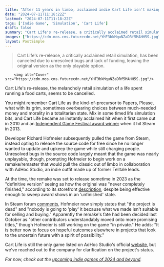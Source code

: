 ```yaml
---
title: "After 11 years in limbo, acclaimed indie Cart Life isn't making a return as the award winning game's remake is 'dead' and not 'suitable for selling and buying'"
date: "2024-07-11T11:18:22Z"
lastmod: "2024-07-11T11:18:22Z"
tags: ['Indie Game', 'Simulation', 'Cart Life']
draft: false
summary: "Cart Life's re-release, a critically acclaimed retail simulation, has been canceled due to unresolved bugs and lack of funding, leaving the original version as the only playable option."
images: ["https://cdn.mos.cms.futurecdn.net/YHF3bkMquNZaDRf5MAHH5S.jpg"]
layout: PostSimple
---
```

> Cart Life's re-release, a critically acclaimed retail simulation, has been canceled due to unresolved bugs and lack of funding, leaving the original version as the only playable option.


        <img alt="Cover" src="https://cdn.mos.cms.futurecdn.net/YHF3bkMquNZaDRf5MAHH5S.jpg"/>
        
Cart Life's re-release, the melancholy retail simulation of a life spent running a food carts, seems to be cancelled. 

You might remember Cart Life as the kind-of-precursor to Papers, Please, what with its grim, sometimes overbearing choices between much-needed money and morality in a totalitarian state. Mix in some timed life simulation bits, and Cart Life became an instantly acclaimed hit when it first came out in 2010 and an [Independent Game Festival award winner](https://www.rockpapershotgun.com/igf-winners-the-habitual-voyeur-of-what-is-known-as) when it hit Steam in 2013.

Developer Richard Hofmeier subsequently pulled the game from Steam, instead opting to release the source code for free since he no longer wanted to update and upkeep the game while still charging people. Unresolved bugs in the source code largely meant that the game was nearly unplayable, though, prompting Hofmeier to begin work on a remake/remaster that would pull the classic out of limbo in collaboration with AdHoc Studio, an indie outfit made up of former Telltale leads.

At the time, the remake was set to release sometime in 2023 as the "definitive version" seeing as how the original was "never completely finished," according to its storefront [description](https://store.steampowered.com/app/2324660/Cart_Life/), despite being effective enough to sweep award shows in an 'unfinished' state.

In Steam forum [comments](https://steamcommunity.com/app/2324660/discussions/0/4352247156434038371/#c4352247346361357028), Hofmeier now simply states that "the project is dead" and "nobody is going to 'play' it because what we made isn't suitable for selling and buying." Apparently the remake's fate had been decided last October as "other contributors understandably moved onto more promising titles," though Hofmeier is still working on the game "in private." He adds: "It is better now to focus on hopeful outcomes elsewhere in projects that look to the uncertain future with a spirit of possibility."

Cart Life is still the only game listed on AdHoc Studio's official [website](https://www.adhocla.com), but we've reached out to the company for clarification on the project's status. 

*For now, check out the *[<em>upcoming indie games of 2024 and beyond</em>](https://www.gamesradar.com/upcoming-indie-games/)*.*
        
